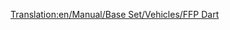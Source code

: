 [[Translation:en/Manual/Base Set/Vehicles/FFP Dart]]
{{hu/Navbox Légi járművek}}
{{hu/Repülőgépek|Name=FFP Légidárda
|Image=[[File:en/AërospatialeSE-310Caravelle.png|FPP Dart]]
|Cost=32,812 (65.624)
|Speed=947 km/h (592 MPH)
|Annual=3,656 (7.312)
|Designed=1955
|Lifespan=18
|Capacity=90 utas és 10 csomag levél
|Description=A korábban kifejlesztett repülőgépekhez képest sokkal nagyobb kapacitású repülő. Használatát rövid élettartama és magas árai teszik megfontolandóvá.
|Real-life=Sud Aviation SE-310 Caravelle
}}